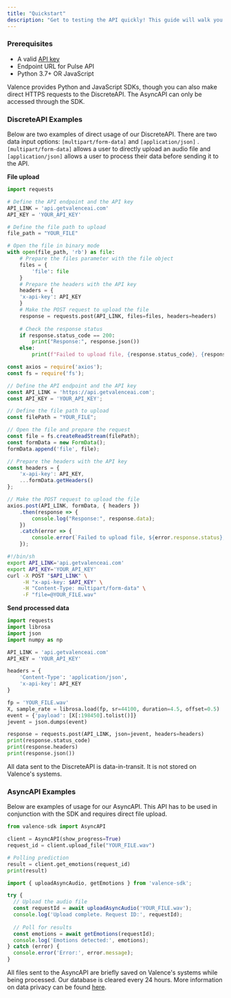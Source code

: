 ```yaml
---
title: "Quickstart"
description: "Get to testing the API quickly! This guide will walk you through direct usage of our DiscreteAPI for real-time emotion analysis and our AsyncAPI for emotion analysis of pre-recorded files."
---
```


### Prerequisites

- A valid [API key](https://calendly.com/chloe-duckworth/demo)
- Endpoint URL for Pulse API
- Python 3.7\+ OR JavaScript

Valence provides Python and JavaScript SDKs, though you can also make direct HTTPS requests to the DiscreteAPI. The AsyncAPI can only be accessed through the SDK.

### DiscreteAPI Examples

Below are two examples of direct usage of our DiscreteAPI. There are two data input options: `[multipart/form-data]` and `[application/json]` . `[multipart/form-data]` allows a user to directly upload an audio file and `[application/json]` allows a user to process their data before sending it to the API.

**File upload**

<CodeGroup>

```python Python [expandable]
import requests

# Define the API endpoint and the API key
API_LINK = 'api.getvalenceai.com'
API_KEY = 'YOUR_API_KEY'

# Define the file path to upload
file_path = "YOUR_FILE"

# Open the file in binary mode
with open(file_path, 'rb') as file:
    # Prepare the files parameter with the file object
    files = {
		'file': file
	}
    # Prepare the headers with the API key
    headers = {
	'x-api-key': API_KEY
	}
    # Make the POST request to upload the file
    response = requests.post(API_LINK, files=files, headers=headers)
    
    # Check the response status
    if response.status_code == 200:
        print("Response:", response.json())
    else:
        print(f"Failed to upload file, {response.status_code}, {response.text}")
```


```javascript JavaScript [expandable]
const axios = require('axios');
const fs = require('fs');

// Define the API endpoint and the API key
const API_LINK = 'https://api.getvalenceai.com';
const API_KEY = 'YOUR_API_KEY';

// Define the file path to upload
const filePath = "YOUR_FILE";

// Open the file and prepare the request
const file = fs.createReadStream(filePath);
const formData = new FormData();
formData.append('file', file);

// Prepare the headers with the API key
const headers = {
    'x-api-key': API_KEY,
    ...formData.getHeaders()
};

// Make the POST request to upload the file
axios.post(API_LINK, formData, { headers })
    .then(response => {
        console.log("Response:", response.data);
    })
    .catch(error => {
        console.error(`Failed to upload file, ${error.response.status}, ${error.response.data}`);
    });
```


```bash cURL
#!/bin/sh
export API_LINK='api.getvalenceai.com'
export API_KEY='YOUR_API_KEY'
curl -X POST "$API_LINK" \
     -H "x-api-key: $API_KEY" \
     -H "Content-Type: multipart/form-data" \
     -F "file=@YOUR_FILE.wav"
```

</CodeGroup>

**Send processed data**

```python [expandable]
import requests
import librosa
import json
import numpy as np

API_LINK = 'api.getvalenceai.com'
API_KEY = 'YOUR_API_KEY'

headers = {
    'Content-Type': 'application/json',
    'x-api-key': API_KEY
}

fp = 'YOUR_FILE.wav'
X, sample_rate = librosa.load(fp, sr=44100, duration=4.5, offset=0.5)
event = {'payload': [X[:198450].tolist()]}
jevent = json.dumps(event)

response = requests.post(API_LINK, json=jevent, headers=headers)
print(response.status_code)
print(response.headers)
print(response.json())
```

All data sent to the DiscreteAPI is data-in-transit. It is not stored on Valence's systems.

### AsyncAPI Examples

Below are examples of usage for our AsyncAPI. This API has to be used in conjunction with the SDK and requires direct file upload. 

<CodeGroup>

```python Python SDK
from valence-sdk import AsyncAPI

client = AsyncAPI(show_progress=True)
request_id = client.upload_file("YOUR_FILE.wav")

# Polling prediction
result = client.get_emotions(request_id)
print(result)
```


```javascript JavaScript SDK [expandable]
import { uploadAsyncAudio, getEmotions } from 'valence-sdk';

try {
  // Upload the audio file
  const requestId = await uploadAsyncAudio('YOUR_FILE.wav');
  console.log('Upload complete. Request ID:', requestId);
  
  // Poll for results
  const emotions = await getEmotions(requestId);
  console.log('Emotions detected:', emotions);
} catch (error) {
  console.error('Error:', error.message);
}
```

</CodeGroup>

All files sent to the AsyncAPI are briefly saved on Valence's systems while being processed. Our database is cleared every 24 hours. More information on data privacy can be found [here](https://www.getvalenceai.com/dpa).